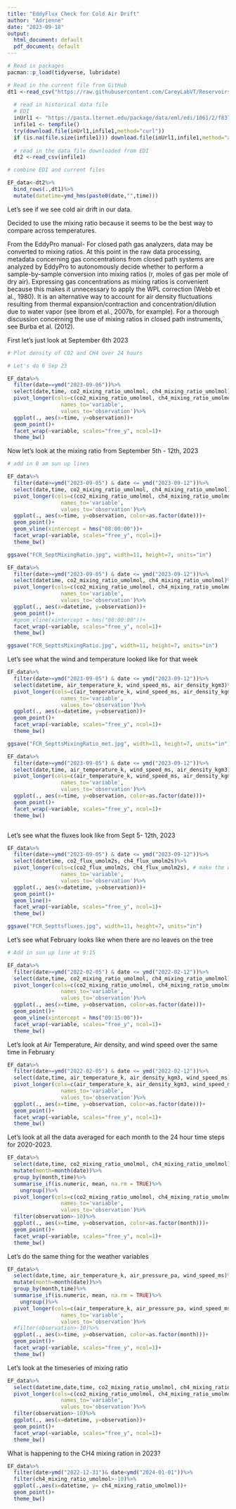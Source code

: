 ```yaml
---
title: "EddyFlux Check for Cold Air Drift"
author: "Adrienne"
date: "2023-09-18"
output:
  html_document: default
  pdf_document: default
---
```


```r

# Read in packages
pacman::p_load(tidyverse, lubridate)
```


```r
# Read in the current file from GitHub
dt1 <-read_csv("https://raw.githubusercontent.com/CareyLabVT/Reservoirs/master/Data/DataNotYetUploadedToEDI/EddyFlux_Processing/EddyPro_Cleaned_L1.csv")
  
  # read in historical data file 
  # EDI
  inUrl1 <- "https://pasta.lternet.edu/package/data/eml/edi/1061/2/f837d12dc12ab37a6772598578875e00"
  infile1 <- tempfile()
  try(download.file(inUrl1,infile1,method="curl"))
  if (is.na(file.size(infile1))) download.file(inUrl1,infile1,method="auto")
  
  # read in the data file downloaded from EDI
  dt2 <-read_csv(infile1) 

```


```r

# combine EDI and current files

EF_data<-dt2%>%
  bind_rows(.,dt1)%>%
  mutate(datetime=ymd_hms(paste0(date,"",time)))
```


Let's see if we see cold air drift in our data.

Decided to use the mixing ratio because it seems to be the best way to compare across temperatures.  

From the EddyPro manual-
For closed path gas analyzers, data may be converted to mixing ratios. At this point
in the raw data processing, metadata concerning gas concentrations from closed path
systems are analyzed by EddyPro to autonomously decide whether to perform a
sample-by-sample conversion into mixing ratios (r, moles of gas per mole of dry air).
Expressing gas concentrations as mixing ratios is convenient because this makes it
unnecessary to apply the WPL correction (Webb et al., 1980). It is an alternative way
to account for air density fluctuations resulting from thermal expansion/contraction
and concentration/dilution due to water vapor (see Ibrom et al., 2007b, for
example). For a thorough discussion concerning the use of mixing ratios in closed
path instruments, see Burba et al. (2012).

First let's just look at September 6th 2023
```r
# Plot density of CO2 and CH4 over 24 hours

# Let's do 6 Sep 23

EF_data%>%
  filter(date==ymd("2023-09-06"))%>%
  select(date,time, co2_mixing_ratio_umolmol, ch4_mixing_ratio_umolmol)%>%
  pivot_longer(cols=c(co2_mixing_ratio_umolmol, ch4_mixing_ratio_umolmol), # make the wide data frame into a long one so each observation has a depth
                 names_to='variable',
                 values_to='observation')%>%
  ggplot(., aes(x=time, y=observation))+
  geom_point()+
  facet_wrap(~variable, scales="free_y", ncol=1)+
  theme_bw()
```

Now let's look at the mixing ratio from September 5th - 12th, 2023

```r

# add in 8 am sun up lines

EF_data%>%
  filter(date>=ymd("2023-09-05") & date <= ymd("2023-09-12"))%>%
  select(date,time, co2_mixing_ratio_umolmol, ch4_mixing_ratio_umolmol)%>%
  pivot_longer(cols=c(co2_mixing_ratio_umolmol, ch4_mixing_ratio_umolmol), # make the wide data frame into a long one so each observation has a depth
                 names_to='variable',
                 values_to='observation')%>%
  ggplot(., aes(x=time, y=observation, color=as.factor(date)))+
  geom_point()+
  geom_vline(xintercept = hms("08:00:00"))+
  facet_wrap(~variable, scales="free_y", ncol=1)+
  theme_bw()

ggsave("FCR_SeptMixingRatio.jpg", width=11, height=7, units="in")

```

```r
EF_data%>%
  filter(date>=ymd("2023-09-05") & date <= ymd("2023-09-12"))%>%
  select(datetime, co2_mixing_ratio_umolmol, ch4_mixing_ratio_umolmol)%>%
  pivot_longer(cols=c(co2_mixing_ratio_umolmol, ch4_mixing_ratio_umolmol), # make the wide data frame into a long one so each observation has a depth
                 names_to='variable',
                 values_to='observation')%>%
  ggplot(., aes(x=datetime, y=observation))+
  geom_point()+
  #geom_vline(xintercept = hms("08:00:00"))+
  facet_wrap(~variable, scales="free_y", ncol=1)+
  theme_bw()

ggsave("FCR_SepttsMixingRatio.jpg", width=11, height=7, units="in")

```
Let's see what the wind and temperature looked like for that week

```r

EF_data%>%
  filter(date>=ymd("2023-09-05") & date <= ymd("2023-09-12"))%>%
  select(datetime, air_temperature_k, wind_speed_ms, air_density_kgm3)%>%
  pivot_longer(cols=c(air_temperature_k, wind_speed_ms, air_density_kgm3), # make the wide data frame into a long one so each observation has a depth
                 names_to='variable',
                 values_to='observation')%>%
  ggplot(., aes(x=datetime, y=observation))+
  geom_point()+
  facet_wrap(~variable, scales="free_y", ncol=1)+
  theme_bw()

ggsave("FCR_SepttsMixingRatio_met.jpg", width=11, height=7, units="in")

```

```r

EF_data%>%
  filter(date>=ymd("2023-09-05") & date <= ymd("2023-09-12"))%>%
  select(date,time, air_temperature_k, wind_speed_ms, air_density_kgm3)%>%
  pivot_longer(cols=c(air_temperature_k, wind_speed_ms, air_density_kgm3), # make the wide data frame into a long one so each observation has a depth
                 names_to='variable',
                 values_to='observation')%>%
  ggplot(., aes(x=time, y=observation, color=as.factor(date)))+
  geom_point()+
  facet_wrap(~variable, scales="free_y", ncol=1)+
  theme_bw()



```




Let's see what the fluxes look like from Sept 5- 12th, 2023

```r

EF_data%>%
  filter(date>=ymd("2023-09-05") & date <= ymd("2023-09-12"))%>%
  select(datetime, co2_flux_umolm2s, ch4_flux_umolm2s)%>%
  pivot_longer(cols=c(co2_flux_umolm2s, ch4_flux_umolm2s), # make the wide data frame into a long one so each observation has a depth
                 names_to='variable',
                 values_to='observation')%>%
  ggplot(., aes(x=datetime, y=observation))+
  geom_point()+
  geom_line()+
  facet_wrap(~variable, scales="free_y", ncol=1)+
  theme_bw()

ggsave("FCR_Septtsfluxes.jpg", width=11, height=7, units="in")

```

Let's see what February looks like when there are no leaves on the tree

```r

# Add in sun up line at 9:15

EF_data%>%
  filter(date>=ymd("2022-02-05") & date <= ymd("2022-02-12"))%>%
  select(date,time, co2_mixing_ratio_umolmol, ch4_mixing_ratio_umolmol)%>%
  pivot_longer(cols=c(co2_mixing_ratio_umolmol, ch4_mixing_ratio_umolmol), # make the wide data frame into a long one so each observation has a depth
                 names_to='variable',
                 values_to='observation')%>%
  ggplot(., aes(x=time, y=observation, color=as.factor(date)))+
  geom_point()+
  geom_vline(xintercept = hms("09:15:00"))+
  facet_wrap(~variable, scales="free_y", ncol=1)+
  theme_bw()

```

Let's look at Air Temperature, Air density, and wind speed over the same time in February

```r

EF_data%>%
  filter(date>=ymd("2022-02-05") & date <= ymd("2022-02-12"))%>%
  select(date,time, air_temperature_k, air_density_kgm3, wind_speed_ms)%>%
  pivot_longer(cols=c(air_temperature_k, air_density_kgm3, wind_speed_ms), # make the wide data frame into a long one so each observation has a depth
                 names_to='variable',
                 values_to='observation')%>%
  ggplot(., aes(x=time, y=observation, color=as.factor(date)))+
  geom_point()+
  facet_wrap(~variable, scales="free_y", ncol=1)+
  theme_bw()

```



Let's look at all the data averaged for each month to the 24 hour time steps for 2020-2023.

```r
EF_data%>%
  select(date,time, co2_mixing_ratio_umolmol, ch4_mixing_ratio_umolmol)%>%
  mutate(month=month(date))%>%
  group_by(month,time)%>%
  summarise_if(is.numeric, mean, na.rm = TRUE)%>%
    ungroup()%>%
  pivot_longer(cols=c(co2_mixing_ratio_umolmol, ch4_mixing_ratio_umolmol), # make the wide data frame into a long one so each observation has a depth
                 names_to='variable',
                 values_to='observation')%>%
  filter(observation>-10)%>%
  ggplot(., aes(x=time, y=observation, color=as.factor(month)))+
  geom_point()+
  facet_wrap(~variable, scales="free_y", ncol=1)+
  theme_bw()
```

Let's do the same thing for the weather variables

```r
EF_data%>%
  select(date,time, air_temperature_k, air_pressure_pa, wind_speed_ms)%>%
  mutate(month=month(date))%>%
  group_by(month,time)%>%
  summarise_if(is.numeric, mean, na.rm = TRUE)%>%
    ungroup()%>%
  pivot_longer(cols=c(air_temperature_k, air_pressure_pa, wind_speed_ms), # make the wide data frame into a long one so each observation has a depth
                 names_to='variable',
                 values_to='observation')%>%
  #filter(observation>-10)%>%
  ggplot(., aes(x=time, y=observation, color=as.factor(month)))+
  geom_point()+
  facet_wrap(~variable, scales="free_y", ncol=1)+
  theme_bw()
```



Let's look at the timeseries of mixing ratio

```r
EF_data%>%
  select(datetime,date,time, co2_mixing_ratio_umolmol, ch4_mixing_ratio_umolmol)%>%
  pivot_longer(cols=c(co2_mixing_ratio_umolmol, ch4_mixing_ratio_umolmol), # make the wide data frame into a long one so each observation has a depth
                 names_to='variable',
                 values_to='observation')%>%
  filter(observation>-10)%>%
  ggplot(., aes(x=datetime, y=observation))+
  geom_point()+
  facet_wrap(~variable, scales="free_y", ncol=1)+
  theme_bw()

```

What is happening to the CH4 mixing ration in 2023?

```r
EF_data%>%
  filter(date>ymd("2022-12-31")& date<ymd("2024-01-01"))%>%
  filter(ch4_mixing_ratio_umolmol>-10)%>%
  ggplot(.,aes(x=datetime, y= ch4_mixing_ratio_umolmol))+
  geom_point()+
  theme_bw()
```

